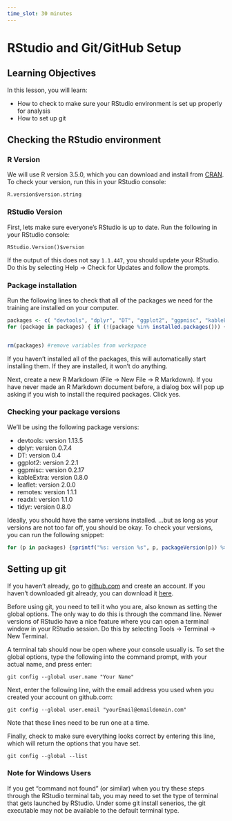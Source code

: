 ```yaml
---
time_slot: 30 minutes
---
```


# RStudio and Git/GitHub Setup

## Learning Objectives

In this lesson, you will learn:

- How to check to make sure your RStudio environment is set up properly for analysis
- How to set up git

## Checking the RStudio environment

### R Version

We will use R version 3.5.0, which you can download and install from [CRAN](https://cran.rstudio.com). To check your version, run this in your RStudio console:

```
R.version$version.string
```

### RStudio Version

First, lets make sure everyone's RStudio is up to date. Run the following in your RStudio console:

```
RStudio.Version()$version
```

If the output of this does not say `1.1.447`, you should update your RStudio. Do this by selecting Help -> Check for Updates and follow the prompts.

### Package installation

Run the following lines to check that all of the packages we need for the training are installed on your computer.

```r

packages <- c( "devtools", "dplyr", "DT", "ggplot2", "ggpmisc", "kableExtra", "leaflet", "readxl", "remotes", "tidyr")
for (package in packages) { if (!(package %in% installed.packages())) { install.packages(package) } }


rm(packages) #remove variables from workspace
```

If you haven't installed all of the packages, this will automatically start installing them. If they are installed, it won't do anything.

Next, create a new R Markdown (File -> New File -> R Markdown). If you have never made an R Markdown document before, a dialog box will pop up asking if you wish to install the required packages. Click yes.

### Checking your package versions

We'll be using the following package versions:
    
- devtools: version 1.13.5
- dplyr: version 0.7.4
- DT: version 0.4
- ggplot2: version 2.2.1
- ggpmisc: version 0.2.17
- kableExtra: version 0.8.0
- leaflet: version 2.0.0
- remotes: version 1.1.1
- readxl: version 1.1.0
- tidyr: version 0.8.0

Ideally, you should have the same versions installed. ...but as long as your versions are not too far off, you should be okay. To check your versions, you can run the following snippet:

```r
for (p in packages) {sprintf("%s: version %s", p, packageVersion(p)) %>% print()}
```

## Setting up git

If you haven't already, go to [github.com](http://github.com) and create an account. If you haven't downloaded git already, you can download it [here](https://git-scm.com/downloads).

Before using git, you need to tell it who you are, also known as setting the global options. The only way to do this is through the command line. Newer versions of RStudio have a nice feature where you can open a terminal window in your RStudio session. Do this by selecting Tools -> Terminal -> New Terminal.

A terminal tab should now be open where your console usually is. To set the global options, type the following into the command prompt, with your actual name, and press enter:

```
git config --global user.name "Your Name"
```

Next, enter the following line, with the email address you used when you created your account on github.com:

```
git config --global user.email "yourEmail@emaildomain.com"
```

Note that these lines need to be run one at a time.

Finally, check to make sure everything looks correct by entering this line, which will return the options that you have set.

```
git config --global --list
```

### Note for Windows Users

If you get "command not found" (or similar) when you try these steps through the RStudio terminal tab, you may need to set the type of terminal that gets launched by RStudio. Under some git install senerios, the git executable may not be available to the default terminal type.
